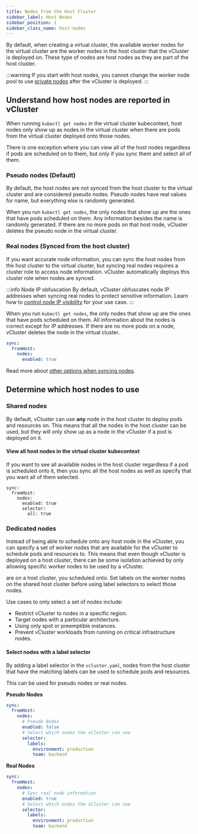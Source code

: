 ```yaml
---
title: Nodes from the Host Cluster
sidebar_label: Host Nodes
sidebar_position: 1
sidebar_class_name: host-nodes 
---
```



<TenancySupport hostNodes="true" />

By default, when creating a virtual cluster, the available worker nodes for the virtual cluster are the 
worker nodes in the host cluster that the vCluster is deployed on. These type of nodes are host nodes as 
they are part of the host cluster. 

:::warning
If you start with host nodes, you cannot change the worker node pool to use [private nodes](../private-nodes) after the vCluster is deployed. 
:::

## Understand how host nodes are reported in vCluster

When running `kubectl get nodes` in the virtual cluster kubecontext, host nodes only show up as nodes in the virtual cluster when there are 
pods from the virtual cluster deployed onto those nodes.

There is one exception where you can view all of the host nodes regardless if pods are scheduled on to them, but only if you sync them and select all of them. 

### Pseudo nodes (Default)

By default, the host nodes are not synced from the host cluster to the virtual cluster and are considered pseudo nodes. Pseudo nodes have real values for name, but
everything else is randomly generated. 
 
When you run `kubectl get nodes`, the only nodes that show up are the ones that have pods scheduled on them. Any information besides the name is randomly generated. 
If there are no more pods on that host node, vCluster deletes the pseudo node in the virtual cluster.

### Real nodes (Synced from the host cluster) 

If you want accurate node information, you can sync the host nodes from the host cluster to the virtual cluster, but syncing real nodes requires a cluster role to access
node information. vCluster automatically deploys this cluster role when nodes are synced. 

:::info Node IP obfuscation
By default, vCluster obfuscates node IP addresses when syncing real nodes to protect sensitive information. Learn how to [control node IP visibility](../../../learn-how-to/worker-nodes/host-nodes/control-node-ip-visibility.mdx) for your use case.
:::

When you run `kubectl get nodes`, the only nodes that show up are the ones that have pods scheduled on them. All information about the nodes is correct except for IP addresses. 
If there are no more pods on a node, vCluster deletes the node in the virtual cluster.

```yaml title="Sync node information from the host cluster"
sync:
  fromHost:
    nodes:
      enabled: true
```

Read more about [other options when syncing nodes](../../../configure/vcluster-yaml/sync/from-host/nodes).

## Determine which host nodes to use

### Shared nodes

By default, vCluster can use **any** node in the host cluster to deploy pods and resources on. This means that all the nodes in the host
cluster can be used, but they will only show up as a node in the vCluster if a pod is deployed on it. 

#### View all host nodes in the virtual cluster kubecontext

If you want to see all available nodes in the host cluster regardless if a pod is scheduled onto it, then you 
sync all the host nodes as well as specify that you want all of them selected. 

```
sync:
  fromHost:
    nodes:
      enabled: true
      selector:
        all: true
```

### Dedicated nodes

Instead of being able to schedule onto any host node in the vCluster, you can specify a set of worker nodes that are available for the vCluster to 
schedule pods and resources to. This means that even though vCluster is deployed on a host cluster, there can be some isolation achieved by
only allowing specific worker nodes to be used by a vCluster. 

 are on a host cluster, you 
scheduled onto. Set labels on the worker nodes on the shared host cluster before using label selectors to select those nodes. 

Use cases to only select a set of nodes include:
* Restrict vCluster to nodes in a specific region.
* Target nodes with a particular architecture.
* Using only spot or preemptible instances. 
* Prevent vCluster workloads from running on critical infrastructure nodes.

#### Select nodes with a label selector

By adding a label selector in the `vcluster.yaml`, nodes from the host cluster that have the matching labels can be used to schedule pods and resources. 

This can be used for pseudo nodes or real nodes.

**Pseudo Nodes**

```yaml title="Selecting a set of pseudo nodes"
sync:
  fromHost:
    nodes:
      # Pseudo Nodes
      enabled: false
      # Select which nodes the vCluster can see
      selector:
        labels:
          environment: production
          team: backend
```

**Real Nodes**

```yaml title="Selecting a set of real nodes"
sync:
  fromHost:
    nodes:
      # Sync real node information
      enabled: true
      # Select which nodes the vCluster can see
      selector:
        labels:
          environment: production
          team: backend
```